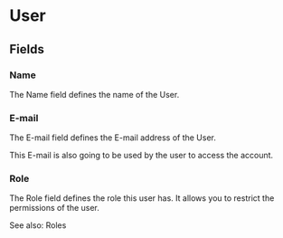 
# User

## Fields

### Name

The Name field defines the name of the User.

### E-mail

The E-mail field defines the E-mail address of the User.

This E-mail is also going to be used by the user to access the account.

### Role

The Role field defines the role this user has. It allows you to restrict the permissions of the user.

See also: <Link href="/secondary-entities/roles">Roles</Link>
